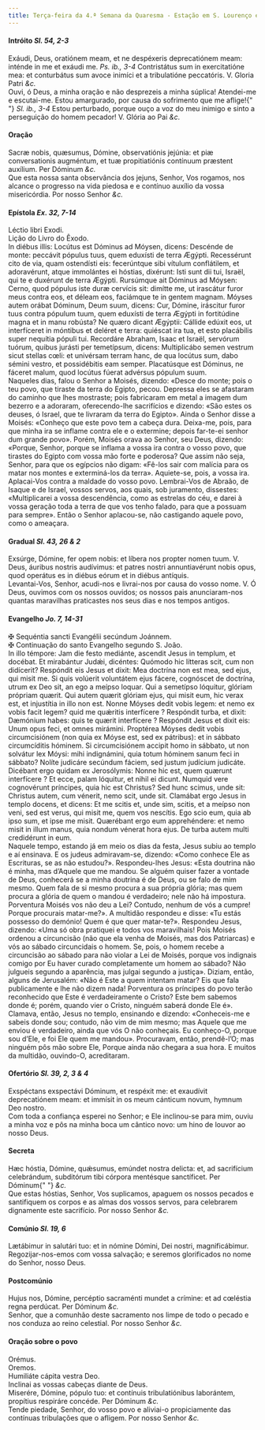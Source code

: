 ```yaml
---
title: Terça-feira da 4.ª Semana da Quaresma - Estação em S. Lourenço em Damaso
---
```


<h4 class="text-center">
  Intróito <em>Sl. 54, 2-3</em>
</h4>
<div class="container-fluid">
  <div class="row">
    <div class="col-6 dropcaps text-justify">
      Exáudi, Deus, oratiónem meam, et ne despéxeris deprecatiónem meam: inténde
      in me et exáudi me. <em>Ps. ib., 3-4</em> Contristátus sum in
      exercitatióne mea: et conturbátus sum avoce inimíci et a tribulatióne
      peccatóris. V. Gloria Patri <em>&c.</em>
    </div>
    <div class="col-6 dropcaps text-justify">
      Ouvi, ó Deus, a minha oração e não desprezeis a minha súplica! Atendei-me
      e escutai-me. Estou amargurado, por causa do sofrimento que me aflige!{" "}
      <em>Sl. ib., 3-4</em> Estou perturbado, porque ouço a voz do meu inimigo e
      sinto a perseguição do homem pecador! V. Glória ao Pai <em>&c.</em>
    </div>
  </div>
</div>

<h4 class="text-center">Oração</h4>
<div class="container-fluid">
  <div class="row">
    <div class="col-6 dropcaps text-justify">
      Sacræ nobis, quæsumus, Dómine, observatiónis jejúnia: et piæ
      conversationis augméntum, et tuæ propitiatiónis contínuum præstent
      auxílium. Per Dóminum <em>&c.</em>
    </div>
    <div class="col-6 dropcaps text-justify">
      Que esta nossa santa observância dos jejuns, Senhor, Vos rogamos, nos
      alcance o progresso na vida piedosa e e contínuo auxílio da vossa
      misericórdia. Por nosso Senhor <em>&c.</em>
    </div>
  </div>
</div>

<h4 class="text-center">
  Epístola <em>Ex. 32, 7-14</em>
</h4>
<div class="container-fluid">
  <div class="row">
    <div class="col-6 text-justify">Léctio libri Exodi.</div>
    <div class="col-6 text-justify">Lição do Livro do Êxodo.</div>
    <div class="col-6 dropcaps text-justify">
      In diébus illis: Locútus est Dóminus ad Móysen, dicens: Descénde de monte:
      peccávit pópulus tuus, quem eduxísti de terra Ægýpti. Recessérunt cito de
      via, quam ostendísti eis: fecerúntque sibi vítulum conflátilem, et
      adoravérunt, atque immolántes ei hóstias, dixérunt: Isti sunt dii tui,
      Israël, qui te e duxérunt de terra Ægýpti. Rursúmque ait Dóminus ad
      Móysen: Cerno, quod pópulus iste duræ cervícis sit: dimítte me, ut
      irascátur furor meus contra eos, et déleam eos, faciámque te in gentem
      magnam. Móyses autem orábat Dóminum, Deum suum, dicens: Cur, Dómine,
      iráscitur furor tuus contra pópulum tuum, quem eduxísti de terra Ægýpti in
      fortitúdine magna et in manu robústa? Ne quæro dicant Ægýptii: Cállide
      edúxit eos, ut interfíceret in móntibus et deléret e terra: quiéscat ira
      tua, et esto placábilis super nequítia pópuli tui. Recordáre Abraham,
      Isaac et Israël, servórum tuórum, quibus jurásti per temetípsum, dicens:
      Multiplicábo semen vestrum sicut stellas cœli: et univérsam terram hanc,
      de qua locútus sum, dabo sémini vestro, et possidébitis eam semper.
      Placatúsque est Dóminus, ne fáceret malum, quod locútus fúerat advérsus
      pópulum suum.
    </div>
    <div class="col-6 dropcaps text-justify">
      Naqueles dias, falou o Senhor a Moisés, dizendo: «Desce do monte; pois o
      teu povo, que tiraste da terra do Egipto, pecou. Depressa eles se
      afastaram do caminho que lhes mostraste; pois fabricaram em metal a imagem
      dum bezerro e a adoraram, oferecendo-lhe sacrifícios e dizendo: «São estes
      os deuses, ó Israel, que te livraram da terra do Egipto». Ainda o Senhor
      disse a Moisés: «Conheço que este povo tem a cabeça dura. Deixa-me, pois,
      para que minha ira se inflame contra ele e o extermine; depois far-te-ei
      senhor dum grande povo». Porém, Moisés orava ao Senhor, seu Deus, dizendo:
      «Porque, Senhor, porque se inflama a vossa ira contra o vosso povo, que
      tirastes do Egipto com vossa mão forte e poderosa? Que assim não seja,
      Senhor, para que os egípcios não digam: «Fê-los sair com malícia para os
      matar nos montes e exterminá-los da terra». Aquiete-se, pois, a vossa ira.
      Aplacai-Vos contra a maldade do vosso povo. Lembrai-Vos de Abraão, de
      Isaque e de Israel, vossos servos, aos quais, sob juramento, dissestes:
      «Multiplicarei a vossa descendência, como as estrelas do céu, e darei à
      vossa geração toda a terra de que vos tenho falado, para que a possuam
      para sempre». Então o Senhor aplacou-se, não castigando aquele povo, como
      o ameaçara.
    </div>
  </div>
</div>

<h4 class="text-center">
  Gradual <em>Sl. 43, 26 & 2</em>
</h4>
<div class="container-fluid">
  <div class="row">
    <div class="col-6 dropcaps text-justify">
      Exsúrge, Dómine, fer opem nobis: et líbera nos propter nomen tuum. V.
      Deus, áuribus nostris audívimus: et patres nostri annuntiavérunt nobis
      opus, quod operátus es in diébus eórum et in diébus antíquis.
    </div>
    <div class="col-6 dropcaps text-justify">
      Levantai-Vos, Senhor, acudi-nos e livrai-nos por causa do vosso nome. V. Ó
      Deus, ouvimos com os nossos ouvidos; os nossos pais anunciaram-nos quantas
      maravilhas praticastes nos seus dias e nos tempos antigos.
    </div>
  </div>
</div>

<h4 class="text-center">
  Evangelho <em>Jo. 7, 14-31</em>
</h4>
<div class="container-fluid">
  <div class="row">
    <div class="col-6 text-justify">
      <span class="text-danger">&#10016;</span> Sequéntia sancti Evangélii
      secúndum Joánnem.
    </div>
    <div class="col-6 text-justify">
      <span class="text-danger">&#10016;</span> Continuação do santo Evangelho
      segundo S. João.
    </div>
    <div class="col-6 dropcaps text-justify">
      In illo témpore: Jam die festo mediánte, ascendit Jesus in templum, et
      docébat. Et mirabántur Judǽi, dicéntes: Quómodo hic lítteras scit, cum non
      didícerit? Respóndit eis Jesus et dixit: Mea doctrína non est mea, sed
      ejus, qui misit me. Si quis volúerit voluntátem ejus fácere, cognóscet de
      doctrína, utrum ex Deo sit, an ego a meípso loquar. Qui a semetípso
      lóquitur, glóriam própriam quærit. Qui autem quærit glóriam ejus, qui
      misit eum, hic verax est, et injustítia in illo non est. Nonne Móyses
      dedit vobis legem: et nemo ex vobis facit legem? quid me quǽritis
      interfícere ? Respóndit turba, et dixit: Dæmónium habes: quis te quærit
      interfícere ? Respóndit Jesus et dixit eis: Unum opus feci, et omnes
      mirámini. Proptérea Móyses dedit vobis circumcisiónem (non quia ex Móyse
      est, sed ex pátribus): et in sábbato circumcíditis hóminem. Si
      circumcisiónem accipit homo in sábbato, ut non solvátur lex Móysi: mihi
      indignámini, quia totum hóminem sanum feci in sábbato? Nolíte judicáre
      secúndum fáciem, sed justum judícium judicáte. Dicébant ergo quidam ex
      Jerosólymis: Nonne hic est, quem quærunt interfícere ? Et ecce, palam
      lóquitur, et nihil ei dicunt. Numquid vere cognovérunt príncipes, quia hic
      est Christus? Sed hunc scimus, unde sit: Christus autem, cum vénerit, nemo
      scit, unde sit. Clamábat ergo Jesus in templo docens, et dicens: Et me
      scitis et, unde sim, scitis, et a meípso non veni, sed est verus, qui
      misit me, quem vos nescítis. Ego scio eum, quia ab ipso sum, et ipse me
      misit. Quærébant ergo eum apprehéndere: et nemo misit in illum manus, quia
      nondum vénerat hora ejus. De turba autem multi credidérunt in eum.
    </div>
    <div class="col-6 dropcaps text-justify">
      Naquele tempo, estando já em meio os dias da festa, Jesus subiu ao templo
      e aí ensinava. E os judeus admiravam-se, dizendo: «Como conhece Ele as
      Escrituras, se as não estudou?». Respondeu-lhes Jesus: «Esta doutrina não
      é minha, mas d’Aquele que me mandou. Se alguém quiser fazer a vontade de
      Deus, conhecerá se a minha doutrina é de Deus, ou se falo de mim mesmo.
      Quem fala de si mesmo procura a sua própria glória; mas quem procura a
      glória de quem o mandou é verdadeiro; nele não há impostura. Porventura
      Moisés vos não deu a Lei? Contudo, nenhum de vós a cumpre! Porque
      procurais matar-me?». A multidão respondeu e disse: «Tu estás possesso do
      demónio! Quem é que quer matar-te?». Respondeu Jesus, dizendo: «Uma só
      obra pratiquei e todos vos maravilhais! Pois Moisés ordenou a circuncisão
      (não que ela venha de Moisés, mas dos Patriarcas) e vós ao sábado
      circuncidais o homem. Se, pois, o homem recebe a circuncisão ao sábado
      para não violar a Lei de Moisés, porque vos indignais comigo por Eu haver
      curado completamente um homem ao sábado? Não julgueis segundo a aparência,
      mas julgai segundo a justiça». Diziam, então, alguns de Jerusalém: «Não é
      Este a quem intentam matar? Eis que fala publicamente e lhe não dizem
      nada! Porventura os príncipes do povo terão reconhecido que Este é
      verdadeiramente o Cristo? Este bem sabemos donde é; porém, quando vier o
      Cristo, ninguém saberá donde Ele é». Clamava, então, Jesus no templo,
      ensinando e dizendo: «Conheceis-me e sabeis donde sou; contudo, não vim de
      mim mesmo; mas Aquele que me enviou é verdadeiro, ainda que vós O não
      conheçais. Eu conheço-O, porque sou d’Ele, e foi Ele quem me mandou».
      Procuravam, então, prendê-l’O; mas ninguém pôs mão sobre Ele, Porque ainda
      não chegara a sua hora. E muitos da multidão, ouvindo-O, acreditaram.
    </div>
  </div>
</div>

<h4 class="text-center">
  Ofertório <em>Sl. 39, 2, 3 & 4</em>
</h4>
<div class="container-fluid">
  <div class="row">
    <div class="col-6 dropcaps text-justify">
      Exspéctans exspectávi Dóminum, et respéxit me: et exaudívit deprecatiónem
      meam: et immísit in os meum cánticum novum, hymnum Deo nostro.
    </div>
    <div class="col-6 dropcaps text-justify">
      Com toda a confiança esperei no Senhor; e Ele inclinou-se para mim, ouviu
      a minha voz e pôs na minha boca um cântico novo: um hino de louvor ao
      nosso Deus.
    </div>
  </div>
</div>

<h4 class="text-center">Secreta</h4>
<div class="container-fluid">
  <div class="row">
    <div class="col-6 dropcaps text-justify">
      Hæc hóstia, Dómine, quǽsumus, emúndet nostra delicta: et, ad sacrifícium
      celebrándum, subditórum tibi córpora mentésque sanctíficet. Per Dóminum{" "}
      <em>&c.</em>
    </div>
    <div class="col-6 dropcaps text-justify">
      Que estas hóstias, Senhor, Vos suplicamos, apaguem os nossos pecados e
      santifiquem os corpos e as almas dos vossos servos, para celebrarem
      dignamente este sacrifício. Por nosso Senhor <em>&c.</em>
    </div>
  </div>
</div>

<h4 class="text-center">
  Comúnio <em>Sl. 19, 6</em>
</h4>
<div class="container-fluid">
  <div class="row">
    <div class="col-6 dropcaps text-justify">
      Lætábimur in salutári tuo: et in nómine Dómini, Dei nostri,
      magnificábimur.
    </div>
    <div class="col-6 dropcaps text-justify">
      Regozijar-nos-emos com vossa salvação; e seremos glorificados no nome do
      Senhor, nosso Deus.
    </div>
  </div>
</div>

<h4 class="text-center">Postcomúnio</h4>
<div class="container-fluid">
  <div class="row">
    <div class="col-6 dropcaps text-justify">
      Hujus nos, Dómine, percéptio sacraménti mundet a crímine: et ad cœléstia
      regna perdúcat. Per Dóminum <em>&c.</em>
    </div>
    <div class="col-6 dropcaps text-justify">
      Senhor, que a comunhão deste sacramento nos limpe de todo o pecado e nos
      conduza ao reino celestial. Por nosso Senhor <em>&c.</em>
    </div>
  </div>
</div>

<h4 class="text-center">Oração sobre o povo</h4>
<div class="container-fluid">
  <div class="row">
    <div class="col-6 text-danger text-center"> Orémus.</div>
    <div class="col-6 text-danger text-center"> Oremos.</div>
    <div class="col-6 text-justify">Humiliáte cápita vestra Deo.</div>
    <div class="col-6 text-justify">
      Inclinai as vossas cabeças diante de Deus.
    </div>
    <div class="col-6 text-justify">
      Miserére, Dómine, pópulo tuo: et contínuis tribulatiónibus laborántem,
      propítius respiráre concéde. Per Dóminum <em>&c.</em>
    </div>
    <div class="col-6 text-justify">
      Tende piedade, Senhor, do vosso povo e aliviai-o propiciamente das
      contínuas tribulações que o afligem. Por nosso Senhor <em>&c.</em>
    </div>
  </div>
</div>
